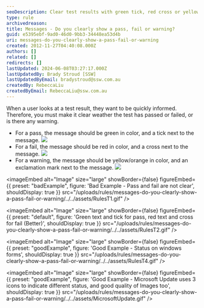 ```yaml
---
seoDescription: Clear test results with green tick, red cross or yellow/orange exclamation mark for quick feedback.
type: rule
archivedreason:
title: Messages - Do you clearly show a pass, fail or warning?
guid: e5395ebf-9ad0-46d0-9bb3-34448ea53d4b
uri: messages-do-you-clearly-show-a-pass-fail-or-warning
created: 2012-11-27T04:40:08.000Z
authors: []
related: []
redirects: []
lastUpdated: 2024-06-08T03:27:17.000Z
lastUpdatedBy: Brady Stroud [SSW]
lastUpdatedByEmail: bradystroud@ssw.com.au
createdBy: RebeccaLiu
createdByEmail: RebeccaLiu@ssw.com.au
---
```


When a user looks at a test result, they want to be quickly informed. Therefore, you must make it clear weather the test has passed or failed, or is there any warning.
- For a pass, the message should be green in color, and a tick next to the message. ![](/uploads/rules/messages-do-you-clearly-show-a-pass-fail-or-warning/../../assets/Success-lg.gif)
- For a fail, the message should be red in color, and a cross next to the message. ![](/uploads/rules/messages-do-you-clearly-show-a-pass-fail-or-warning/../../assets/Fail-lg.gif)
- For a warning, the message should be yellow/orange in color, and an exclamation mark next to the message. ![](/uploads/rules/messages-do-you-clearly-show-a-pass-fail-or-warning/../../assets/Warning-lg.gif)

<imageEmbed
  alt="Image"
  size="large"
  showBorder={false}
  figureEmbed={{
    preset: "badExample",
    figure: 'Bad Example - Pass and fail are not clear',
    shouldDisplay: true
  }}
  src="/uploads/rules/messages-do-you-clearly-show-a-pass-fail-or-warning/../../assets/RulesT1.gif"
/>


<imageEmbed
  alt="Image"
  size="large"
  showBorder={false}
  figureEmbed={{
    preset: "default",
    figure: 'Green text and tick for pass, red text and cross for fail (Better)',
    shouldDisplay: true
  }}
  src="/uploads/rules/messages-do-you-clearly-show-a-pass-fail-or-warning/../../assets/RulesT2.gif"
/>

<imageEmbed
  alt="Image"
  size="large"
  showBorder={false}
  figureEmbed={{
    preset: "goodExample",
    figure: 'Good Example - Status on windows forms',
    shouldDisplay: true
  }}
  src="/uploads/rules/messages-do-you-clearly-show-a-pass-fail-or-warning/../../assets/RulesT4.gif"
/>

<imageEmbed
  alt="Image"
  size="large"
  showBorder={false}
  figureEmbed={{
    preset: "goodExample",
    figure: 'Good Example - Microsoft Update uses 3 icons to indicate different status, and good quality of Images too',
    shouldDisplay: true
  }}
  src="/uploads/rules/messages-do-you-clearly-show-a-pass-fail-or-warning/../../assets/MicrosoftUpdate.gif"
/>
